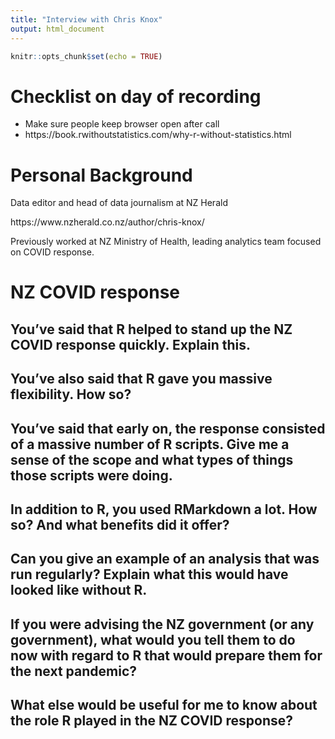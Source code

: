 ```yaml
---
title: "Interview with Chris Knox"
output: html_document
---
```


```r
knitr::opts_chunk$set(echo = TRUE)
```

# Checklist on day of recording

- Make sure people keep browser open after call
- https://book.rwithoutstatistics.com/why-r-without-statistics.html

# Personal Background

Data editor and head of data journalism at NZ Herald

https://www.nzherald.co.nz/author/chris-knox/

Previously worked at NZ Ministry of Health, leading analytics team focused on COVID response. 


# NZ COVID response

## You've said that R helped to stand up the NZ COVID response quickly. Explain this.

## You've also said that R gave you massive flexibility. How so? 

## You've said that early on, the response consisted of a massive number of R scripts. Give me a sense of the scope and what types of things those scripts were doing.

## In addition to R, you used RMarkdown a lot. How so? And what benefits did it offer? 

## Can you give an example of an analysis that was run regularly? Explain what this would have looked like without R.

## If you were advising the NZ government (or any government), what would you tell them to do now with regard to R that would prepare them for the next pandemic? 

## What else would be useful for me to know about the role R played in the NZ COVID response? 
